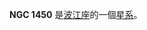 {{NGCInfoBox|NGCID=NGC 1450|發現者=路易斯·斯威夫特|發現日期=1886年10月22日|其他編號=|曆元=J2000.0|赤經=3時45分36.5秒
|赤緯=-9°14'5"|星座=波江座|星體=星系|星等=14.1|表面亮度=13.4|藍等=15.1}}

'''NGC 1450''' 是[[波江座|波江座]]的一個[[星系|星系]]。

{{NGCReference|1450}}
{{Catalogs|NGC=1450}}